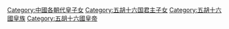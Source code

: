 [[Category:中國各朝代皇子女|Category:中國各朝代皇子女]]
[[Category:五胡十六国君主子女|Category:五胡十六国君主子女]]
[[Category:五胡十六國皇族|Category:五胡十六國皇族]]
[[Category:五胡十六國皇帝|Category:五胡十六國皇帝]]